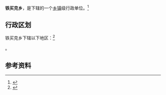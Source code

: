 {{中国乡级行政区|65/43/22/204/000}}

'''铁买克乡'''，是{{PRC admin/fullname|65/43/22/204/000|3}}下辖的一个[[乡镇|乡镇]]级行政单位。<ref>{{PRC admin/ref sgc|{{PRC admin/parent|65/43/22/204/000}}}}</ref>

== 行政区划 ==

铁买克乡下辖以下地区：<ref>{{PRC admin/ref sgc|65/43/22/204/000}}</ref>

{{PRC admin/children|65/43/22/204/000}}。

== 参考资料 ==

{{reflist}}

{{行政区划小作品}}
{{PRC admin/navcat|65/43/22/204/000}}